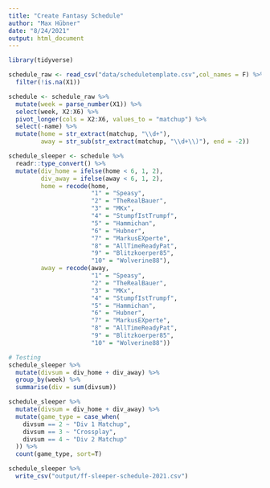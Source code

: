 ```yaml
---
title: "Create Fantasy Schedule"
author: "Max Hübner"
date: "8/24/2021"
output: html_document
---
```


```r
library(tidyverse)
```

```r
schedule_raw <- read_csv("data/scheduletemplate.csv",col_names = F) %>% 
  filter(!is.na(X1))
```

```r
schedule <- schedule_raw %>% 
  mutate(week = parse_number(X1)) %>% 
  select(week, X2:X6) %>% 
  pivot_longer(cols = X2:X6, values_to = "matchup") %>% 
  select(-name) %>% 
  mutate(home = str_extract(matchup, "\\d+"),
         away = str_sub(str_extract(matchup, "\\d+\\)"), end = -2))
```


```r
schedule_sleeper <- schedule %>% 
  readr::type_convert() %>% 
  mutate(div_home = ifelse(home < 6, 1, 2),
         div_away = ifelse(away < 6, 1, 2),
         home = recode(home,
                       "1" = "Speasy",
                       "2" = "TheRealBauer",
                       "3" = "MKx",
                       "4" = "StumpfIstTrumpf",
                       "5" = "Hammichan",
                       "6" = "Hubner",
                       "7" = "MarkusEXperte",
                       "8" = "AllTimeReadyPat",
                       "9" = "Blitzkoerper85",
                       "10" = "Wolverine88"),
         away = recode(away,
                       "1" = "Speasy",
                       "2" = "TheRealBauer",
                       "3" = "MKx",
                       "4" = "StumpfIstTrumpf",
                       "5" = "Hammichan",
                       "6" = "Hubner",
                       "7" = "MarkusEXperte",
                       "8" = "AllTimeReadyPat",
                       "9" = "Blitzkoerper85",
                       "10" = "Wolverine88"))

```

```r
# Testing
schedule_sleeper %>% 
  mutate(divsum = div_home + div_away) %>% 
  group_by(week) %>% 
  summarise(div = sum(divsum))

schedule_sleeper %>% 
  mutate(divsum = div_home + div_away) %>% 
  mutate(game_type = case_when(
    divsum == 2 ~ "Div 1 Matchup",
    divsum == 3 ~ "Crossplay",
    divsum == 4 ~ "Div 2 Matchup"
  )) %>% 
  count(game_type, sort=T)
```

```r
schedule_sleeper %>% 
  write_csv("output/ff-sleeper-schedule-2021.csv")
```


